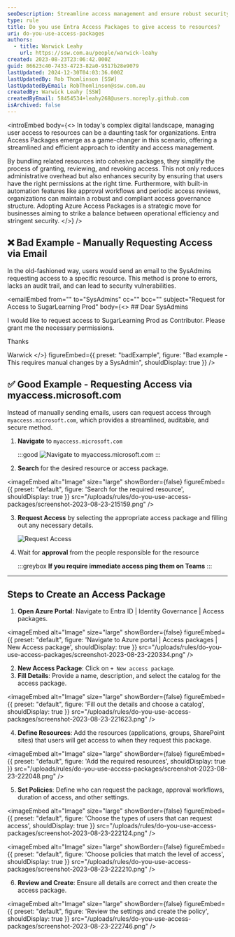 ```yaml
---
seoDescription: Streamline access management and ensure robust security with Entra Access Packages.
type: rule
title: Do you use Entra Access Packages to give access to resources?
uri: do-you-use-access-packages
authors:
  - title: Warwick Leahy
    url: https://ssw.com.au/people/warwick-leahy
created: 2023-08-23T23:06:42.000Z
guid: 86623c40-7433-4723-82a0-9517b28e9079
lastUpdated: 2024-12-30T04:03:36.000Z
lastUpdatedBy: Rob Thomlinson [SSW]
lastUpdatedByEmail: RobThomlinson@ssw.com.au
createdBy: Warwick Leahy [SSW]
createdByEmail: 58454534+leahy268@users.noreply.github.com
isArchived: false
---
```


<introEmbed
  body={<>
In today's complex digital landscape, managing user access to resources can be a daunting task for organizations. Entra Access Packages emerge as a game-changer in this scenario, offering a streamlined and efficient approach to identity and access management.

By bundling related resources into cohesive packages, they simplify the process of granting, reviewing, and revoking access. This not only reduces administrative overhead but also enhances security by ensuring that users have the right permissions at the right time. Furthermore, with built-in automation features like approval workflows and periodic access reviews, organizations can maintain a robust and compliant access governance structure. Adopting Azure Access Packages is a strategic move for businesses aiming to strike a balance between operational efficiency and stringent security.
  </>}
/>
## ❌ Bad Example - Manually Requesting Access via Email

In the old-fashioned way, users would send an email to the SysAdmins requesting access to a specific resource. This method is prone to errors, lacks an audit trail, and can lead to security vulnerabilities.

<emailEmbed
  from=""
  to="SysAdmins"
  cc=""
  bcc=""
  subject="Request for Access to SugarLearning Prod"
  body={<>
    ## Dear SysAdmins

I would like to request access to SugarLearning Prod as Contributor. Please grant me the necessary permissions.

Thanks

Warwick
  </>}
  figureEmbed={{
    preset: "badExample",
    figure: "Bad example - This requires manual changes by a SysAdmin",
    shouldDisplay: true
  }}
/>

## ✅ Good Example - Requesting Access via myaccess.microsoft.com

Instead of manually sending emails, users can request access through `myaccess.microsoft.com`, which provides a streamlined, auditable, and secure method.

1. **Navigate** to `myaccess.microsoft.com`

   :::good
   ![Navigate to myaccess.microsoft.com](/uploads/rules/do-you-use-access-packages/screenshot-2023-08-23-214846.png)
   :::

2. **Search** for the desired resource or access package.

   
<imageEmbed
  alt="Image"
  size="large"
  showBorder={false}
  figureEmbed={{
    preset: "default",
    figure: 'Search for the required resource',
    shouldDisplay: true
  }}
  src="/uploads/rules/do-you-use-access-packages/screenshot-2023-08-23-215159.png"
/>

3. **Request Access** by selecting the appropriate access package and filling out any necessary details.

   ![Request Access](/uploads/rules/do-you-use-access-packages/screenshot-2023-08-23-215532.png)

4. Wait for **approval** from the people responsible for the resource

   :::greybox
   **If you require immediate access ping them on Teams**
   :::

---

## Steps to Create an Access Package

1. **Open Azure Portal**: Navigate to Entra ID | Identity Governance | Access packages.

   
<imageEmbed
  alt="Image"
  size="large"
  showBorder={false}
  figureEmbed={{
    preset: "default",
    figure: 'Navigate to Azure portal | Access packages | New Access package',
    shouldDisplay: true
  }}
  src="/uploads/rules/do-you-use-access-packages/screenshot-2023-08-23-220334.png"
/>

2. **New Access Package**: Click on `+ New access package`.
3. **Fill Details**: Provide a name, description, and select the catalog for the access package.

   
<imageEmbed
  alt="Image"
  size="large"
  showBorder={false}
  figureEmbed={{
    preset: "default",
    figure: 'Fill out the details and choose a catalog',
    shouldDisplay: true
  }}
  src="/uploads/rules/do-you-use-access-packages/screenshot-2023-08-23-221623.png"
/>

4. **Define Resources**: Add the resources (applications, groups, SharePoint sites) that users will get access to when they request this package.

   
<imageEmbed
  alt="Image"
  size="large"
  showBorder={false}
  figureEmbed={{
    preset: "default",
    figure: 'Add the required resources',
    shouldDisplay: true
  }}
  src="/uploads/rules/do-you-use-access-packages/screenshot-2023-08-23-222048.png"
/>

5. **Set Policies**: Define who can request the package, approval workflows, duration of access, and other settings.

   
<imageEmbed
  alt="Image"
  size="large"
  showBorder={false}
  figureEmbed={{
    preset: "default",
    figure: 'Choose the types of users that can request access',
    shouldDisplay: true
  }}
  src="/uploads/rules/do-you-use-access-packages/screenshot-2023-08-23-222124.png"
/>

   
<imageEmbed
  alt="Image"
  size="large"
  showBorder={false}
  figureEmbed={{
    preset: "default",
    figure: 'Choose policies that match the level of access',
    shouldDisplay: true
  }}
  src="/uploads/rules/do-you-use-access-packages/screenshot-2023-08-23-222210.png"
/>

6. **Review and Create**: Ensure all details are correct and then create the access package.

   
<imageEmbed
  alt="Image"
  size="large"
  showBorder={false}
  figureEmbed={{
    preset: "default",
    figure: 'Review the settings and create the policy',
    shouldDisplay: true
  }}
  src="/uploads/rules/do-you-use-access-packages/screenshot-2023-08-23-222746.png"
/>
